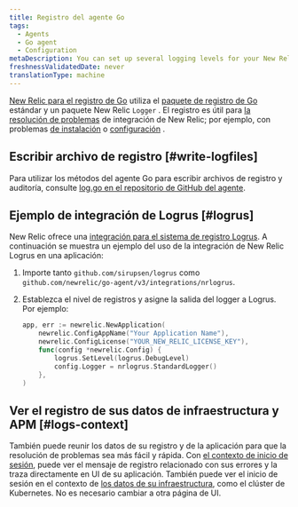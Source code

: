 ```yaml
---
title: Registro del agente Go
tags:
  - Agents
  - Go agent
  - Configuration
metaDescription: You can set up several logging levels for your New Relic Go agent; this is useful for troubleshooting your New Relic Golang integration.
freshnessValidatedDate: never
translationType: machine
---
```


[New Relic para el registro de Go](/docs/agents/go-agent/get-started/new-relic-go) utiliza el [paquete de registro de Go](https://golang.org/pkg/log/) estándar y un paquete New Relic `Logger` . El registro es útil para [la resolución de problemas](/docs/agents/go-agent/troubleshooting/no-data-appears-go) de integración de New Relic; por ejemplo, con problemas [de instalación](/docs/agents/go-agent/get-started/install-new-relic-go) o [configuración](/docs/agents/go-agent/instrumentation/go-agent-configuration) .

## Escribir archivo de registro [#write-logfiles]

Para utilizar los métodos del agente Go para escribir archivos de registro y auditoría, consulte [log.go en el repositorio de GitHub del agente](https://github.com/newrelic/go-agent/blob/20541a9393ae651949eb75b82666d4a7c2a10dec/v3/newrelic/log.go).

## Ejemplo de integración de Logrus [#logrus]

New Relic ofrece una [integración para el sistema de registro Logrus](https://github.com/newrelic/go-agent/blob/master/_integrations/nrlogrus/nrlogrus.go). A continuación se muestra un ejemplo del uso de la integración de New Relic Logrus en una aplicación:

1. Importe tanto `github.com/sirupsen/logrus` como `github.com/newrelic/go-agent/v3/integrations/nrlogrus`.

2. Establezca el nivel de registros y asigne la salida del logger a Logrus. Por ejemplo:

   ```go
   app, err := newrelic.NewApplication(
       newrelic.ConfigAppName("Your Application Name"),
       newrelic.ConfigLicense("YOUR_NEW_RELIC_LICENSE_KEY"),
       func(config *newrelic.Config) {
           logrus.SetLevel(logrus.DebugLevel)
           config.Logger = nrlogrus.StandardLogger()
       },
   )
   ```

## Ver el registro de sus datos de infraestructura y APM [#logs-context]

También puede reunir los datos de su registro y de la aplicación para que la resolución de problemas sea más fácil y rápida. Con [el contexto de inicio de sesión](/docs/logs/logs-context/configure-logs-context-go/), puede ver el mensaje de registro relacionado con sus errores y la traza directamente en UI de su aplicación. También puede ver el inicio de sesión en el contexto de [los datos de su infraestructura](/docs/logs/forward-logs/forward-your-logs-using-infrastructure-agent/), como el clúster de Kubernetes. No es necesario cambiar a otra página de UI.